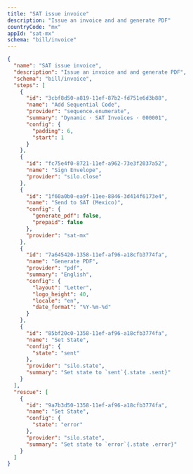 ```yaml
---
title: "SAT issue invoice"
description: "Issue an invoice and and generate PDF"
countryCode: "mx"
appId: "sat-mx"
schema: "bill/invoice"
---
```


```json Example SAT issue invoice workflow with states expandable
{
  "name": "SAT issue invoice",
  "description": "Issue an invoice and and generate PDF",
  "schema": "bill/invoice",
  "steps": [
    {
      "id": "3cbf8d50-a819-11ef-87b2-fd751e6d3b88",
      "name": "Add Sequential Code",
      "provider": "sequence.enumerate",
      "summary": "Dynamic · SAT Invoices · 000001",
      "config": {
        "padding": 6,
        "start": 1
      }
    },
    {
      "id": "fc75e4f0-8721-11ef-a962-73e3f2037a52",
      "name": "Sign Envelope",
      "provider": "silo.close"
    },
    {
      "id": "1f60a0b0-ea9f-11ee-8846-3d414f6173e4",
      "name": "Send to SAT (Mexico)",
      "config": {
        "generate_pdf": false,
        "prepaid": false
      },
      "provider": "sat-mx"
    },
    {
      "id": "7a645420-1358-11ef-af96-a18cfb3774fa",
      "name": "Generate PDF",
      "provider": "pdf",
      "summary": "English",
      "config": {
        "layout": "Letter",
        "logo_height": 40,
        "locale": "en",
        "date_format": "%Y-%m-%d"
      }
    },
    {
      "id": "85bf20c0-1358-11ef-af96-a18cfb3774fa",
      "name": "Set State",
      "config": {
        "state": "sent"
      },
      "provider": "silo.state",
      "summary": "Set state to `sent`{.state .sent}"
    }
  ],
  "rescue": [
    {
      "id": "9a7b3d50-1358-11ef-af96-a18cfb3774fa",
      "name": "Set State",
      "config": {
        "state": "error"
      },
      "provider": "silo.state",
      "summary": "Set state to `error`{.state .error}"
    }
  ]
}
```